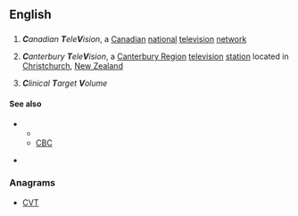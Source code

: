 ==English==
{{wikipedia}}
==={{abbreviation-old|en}}===
{{head|en}}

# {{context|Canada|lang=en}} '''''C'''anadian '''T'''ele'''V'''ision'', a [[Canadian]] [[national]] [[television]] [[network]]
# {{context|New Zealand|lang=en}} '''''C'''anterbury '''T'''ele'''V'''ision'', a [[Canterbury Region]] [[television]] [[station]] located in [[Christchurch]], [[New Zealand]]
# '''''C'''linical '''T'''arget '''V'''olume''

====See also====
* {{sense|Canada}} 
** {{projectlink|wikipedia|CTV Television Network}}
** [[CBC]]
* {{sense|New Zeland}} {{projectlink|wikipedia|Canterbury Television}}

===Anagrams===
* [[CVT#English|CVT]]